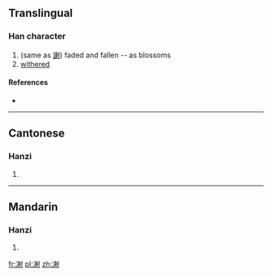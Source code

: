 ==Translingual==

===Han character===
{{Han char|rn=15|rad=冫|as=10|sn=12|four=|canj=戈一竹竹戈 (IMHHI)}}

# (same as [[謝]]) faded and fallen -- as blossoms
# [[withered]]

====References====
* {{Han ref|kx=0133.120|hdz=10300.050|uh=34D4|ud=13524}}

----

==Cantonese==

===Hanzi===
{{yue-hanzi|jyut=|y=je6}}

# {{defn|Cantonese|sort=冫10}}

----

==Mandarin==

===Hanzi===
{{cmn-hanzi|pin=[[xiè]] ([[xie4]])|wg=hsieh<sup>4</sup>}}

# {{defn|Mandarin|sort=冫10}}

[[fr:㓔]]
[[pl:㓔]]
[[zh:㓔]]
